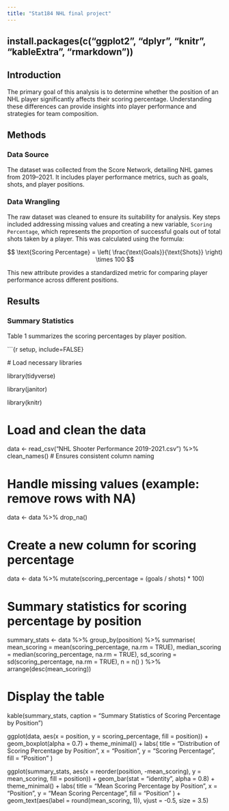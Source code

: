 ```yaml
---
title: "Stat184 NHL final project"
---
```


install.packages(c("ggplot2", "dplyr", "knitr", "kableExtra", "rmarkdown"))
---

## Introduction

The primary goal of this analysis is to determine whether the position of an NHL player significantly affects their scoring percentage. Understanding these differences can provide insights into player performance and strategies for team composition.

## Methods

### Data Source

The dataset was collected from the Score Network, detailing NHL games from 2019–2021. It includes player performance metrics, such as goals, shots, and player positions.

### Data Wrangling

The raw dataset was cleaned to ensure its suitability for analysis. Key steps included addressing missing values and creating a new variable, `Scoring Percentage`, which represents the proportion of successful goals out of total shots taken by a player. This was calculated using the formula:

$$
\text{Scoring Percentage} = \left( \frac{\text{Goals}}{\text{Shots}} \right) \times 100
$$

This new attribute provides a standardized metric for comparing player performance across different positions.

## Results

### Summary Statistics

Table 1 summarizes the scoring percentages by player position.

\`\`\`{r setup, include=FALSE}

\# Load necessary libraries

library(tidyverse)

library(janitor)

library(knitr)

# Load and clean the data

data \<- read_csv("NHL Shooter Performance 2019-2021.csv") %\>% clean_names() \# Ensures consistent column naming

# Handle missing values (example: remove rows with NA)

data \<- data %\>% drop_na()

# Create a new column for scoring percentage

data \<- data %\>% mutate(scoring_percentage = (goals / shots) \* 100)

# Summary statistics for scoring percentage by position

summary_stats \<- data %\>% group_by(position) %\>% summarise( mean_scoring = mean(scoring_percentage, na.rm = TRUE), median_scoring = median(scoring_percentage, na.rm = TRUE), sd_scoring = sd(scoring_percentage, na.rm = TRUE), n = n() ) %\>% arrange(desc(mean_scoring))

# Display the table

kable(summary_stats, caption = "Summary Statistics of Scoring Percentage by Position")

ggplot(data, aes(x = position, y = scoring_percentage, fill = position)) +
geom_boxplot(alpha = 0.7) +
theme_minimal() +
labs(
title = "Distribution of Scoring Percentage by Position",
x = "Position",
y = "Scoring Percentage",
fill = "Position"
)

ggplot(summary_stats, aes(x = reorder(position, -mean_scoring), y = mean_scoring, fill = position)) +
geom_bar(stat = "identity", alpha = 0.8) +
theme_minimal() +
labs(
title = "Mean Scoring Percentage by Position",
x = "Position",
y = "Mean Scoring Percentage",
fill = "Position"
) +
geom_text(aes(label = round(mean_scoring, 1)), vjust = -0.5, size = 3.5)
